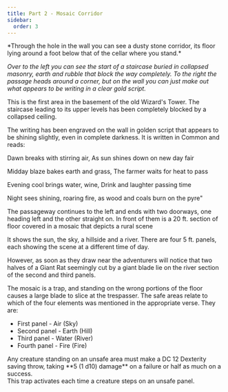 ```yaml
---
title: Part 2 - Mosaic Corridor
sidebar:
  order: 3
---
```



<Aside title="Flavour Text">
*Through the hole in the wall you can see a dusty stone corridor, its floor lying around a foot below that of the cellar where you stand.*

*Over to the left you can see the start of a staircase buried in collapsed masonry, earth and rubble that block the way completely. To the right the passage heads around a corner, but on the wall you can just make out what appears to be writing in a clear gold script.*
</Aside>

This is the first area in the basement of the old Wizard's Tower. The staircase leading to its upper levels has been completely blocked by a collapsed ceiling.

The writing has been engraved on the wall in golden script that appears to be shining slightly, even in complete darkness. It is written in Common and reads:


<Aside type="tip" title="Golden Script">
Dawn breaks with stirring air,
As sun shines down on new day fair

Midday blaze bakes earth and grass,
The farmer waits for heat to pass

Evening cool brings water, wine,
Drink and laughter passing time

Night sees shining, roaring fire, 
as wood and coals burn on the pyre"
</Aside>

The passageway continues to the left and ends with two doorways, one heading left and the other straight on. In front of them is a 20 ft. section of floor covered in a mosaic that depicts a rural scene

It shows the sun, the sky, a hillside and a river. There are four 5 ft. panels, each showing the scene at a different time of day.

However, as soon as they draw near the adventurers will notice that two halves of a Giant Rat seemingly cut by a giant blade lie on the river section of the second and third panels.

The mosaic is a trap, and standing on the wrong portions of the floor causes a large blade to slice at the trespasser. The safe areas relate to which of the four elements was mentioned in the appropriate verse. They are:
- First panel - Air (Sky)
- Second panel - Earth (Hill)
- Third panel - Water (River)
- Fourth panel - Fire (Fire)

<Aside type="danger" title="Unsafe Floor area (1d10 damage): DC 12 Dexterity Save">
Any creature standing on an unsafe area must make a DC 12 Dexterity saving throw, taking **5 (1 d10) damage** on a failure or half as much on a success.
</Aside>
This trap activates each time a creature steps on an unsafe panel.